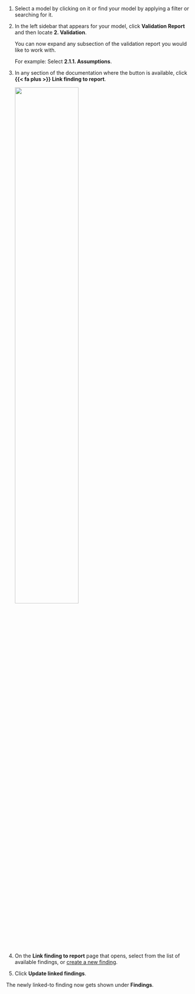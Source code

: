 1. Select a model by clicking on it or find your model by applying a filter or searching for it.

1. In the left sidebar that appears for your model, click **Validation Report** and then locate **2. Validation**.

   You can now expand any subsection of the validation report you would like to work with.

   For example: Select **2.1.1. Assumptions**.

1. In any section of the documentation where the button is available, click **{{< fa plus >}} Link finding to report**. 

   ![](/guide/model-validation/link-finding.png){width=60% fig-alt="A screenshot of the validation report section 2.1.1. that shows a compliance assessment with the option to link to finding."}

1. On the **Link finding to report** page that opens, select from the list of available findings, or [create a new finding](/guide/model-validation/work-with-model-findings.qmd#add-project-findings). 

1. Click **Update linked findings**.

The newly linked-to finding now gets shown under **Findings**.
